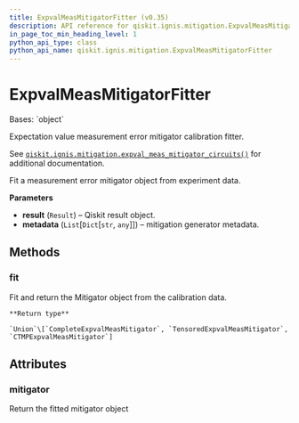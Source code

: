 ```yaml
---
title: ExpvalMeasMitigatorFitter (v0.35)
description: API reference for qiskit.ignis.mitigation.ExpvalMeasMitigatorFitter in qiskit v0.35
in_page_toc_min_heading_level: 1
python_api_type: class
python_api_name: qiskit.ignis.mitigation.ExpvalMeasMitigatorFitter
---
```


# ExpvalMeasMitigatorFitter

<Class id="qiskit.ignis.mitigation.ExpvalMeasMitigatorFitter" isDedicatedPage={true} github="https://github.com/qiskit-community/qiskit-ignis/tree/stable/0.7/qiskit/ignis/mitigation/expval/fitter.py" signature="ExpvalMeasMitigatorFitter(result, metadata)" modifiers="class">
  Bases: `object`

  Expectation value measurement error mitigator calibration fitter.

  See [`qiskit.ignis.mitigation.expval_meas_mitigator_circuits()`](qiskit.ignis.mitigation.expval_meas_mitigator_circuits "qiskit.ignis.mitigation.expval_meas_mitigator_circuits") for additional documentation.

  Fit a measurement error mitigator object from experiment data.

  **Parameters**

  *   **result** (`Result`) – Qiskit result object.
  *   **metadata** (`List`\[`Dict`\[`str`, `any`]]) – mitigation generator metadata.

  ## Methods

  <span id="qiskit-ignis-mitigation-expvalmeasmitigatorfitter-fit" />

  ### fit

  <Function id="qiskit.ignis.mitigation.ExpvalMeasMitigatorFitter.fit" signature="ExpvalMeasMitigatorFitter.fit(method=None, generators=None)">
    Fit and return the Mitigator object from the calibration data.

    **Return type**

    `Union`\[`CompleteExpvalMeasMitigator`, `TensoredExpvalMeasMitigator`, `CTMPExpvalMeasMitigator`]
  </Function>

  ## Attributes

  ### mitigator

  <Attribute id="qiskit.ignis.mitigation.ExpvalMeasMitigatorFitter.mitigator">
    Return the fitted mitigator object
  </Attribute>
</Class>


